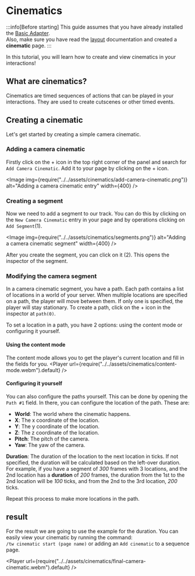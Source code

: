 
# Cinematics

:::info[Before starting]
This guide assumes that you have already installed the [Basic Adapter](../../02-getting-started/01-installation.mdx#basic-adapter).\
Also, make sure you have read the [layout](../../02-getting-started/02-layout.mdx) documentation and created a **cinematic** page.
:::

In this tutorial, you will learn how to create and view cinematics in your interactions!

## What are cinematics?
Cinematics are timed sequences of actions that can be played in your interactions. They are used to create cutscenes or other timed events.

## Creating a cinematic
Let's get started by creating a simple camera cinematic.

### Adding a camera cinematic
Firstly click on the + icon in the top right corner of the panel and search for `Add Camera Cinematic`. Add it to your page by clicking on the + icon.

<Image img={require("../../assets/cinematics/add-camera-cinematic.png")} alt="Adding a camera cinematic entry" width={400} />

### Creating a segment
Now we need to add a segment to our track. You can do this by clicking on the `New Camera Cinematic` entry in your page and by operations clicking on `Add Segment`(1).

<Image img={require("../../assets/cinematics/segments.png")} alt="Adding a camera cinematic segment" width={400} />

After you create the segment, you can click on it (2). This opens the inspector of the segment.

### Modifying the camera segment
In a camera cinematic segment, you have a path. Each path contains a list of locations in a world of your server. When multiple locations are specified on a path, the player will move between them. If only one is specified, the player will stay stationary.
To create a path, click on the + icon in the inspector at `path(0)`.

To set a location in a path, you have 2 options: using the content mode or configuring it yourself.
#### Using the content mode 
The content mode allows you to get the player's current location and fill in the fields for you.
<Player url={require("../../assets/cinematics/content-mode.webm").default} />

#### Configuring it yourself
You can also configure the paths yourself. This can be done by opening the `Path #1` field. In there, you can configure the location of the path. These are:
* **World**: The world where the cinematic happens.
* **X**: The x coordinate of the location.
* **Y**: The y coordinate of the location.
* **Z**: The z coordinate of the location.
* **Pitch**: The pitch of the camera.
* **Yaw**: The yaw of the camera.

**Duration**: The duration of the location to the next location in ticks. If not specified, the duration will be calculated based on the left-over duration.\
For example, if you have a segment of *300* frames with 3 locations, and the 2nd location has a **duration** of *200* frames, the duration from the 1st to the 2nd location will be *100* ticks, and from the 2nd to the 3rd location, *200* ticks.

Repeat this process to make more locations in the path.

## result
For the result we are going to use the example for the duration. You can easily view your cinematic by running the command:\
 `/tw cinematic start (page name)` or adding an `Add cinematic` to a sequence page.

<Player url={require("../../assets/cinematics/final-camera-cinematic.webm").default} />
